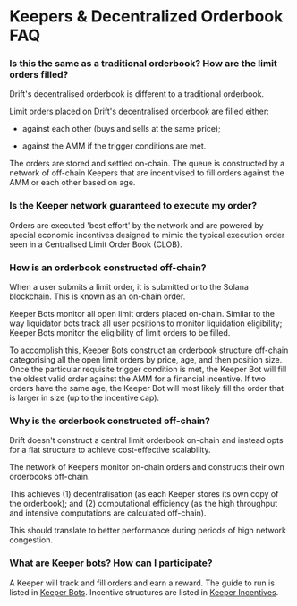 # Keepers & Decentralized Orderbook FAQ

### Is this the same as a traditional orderbook? How are the limit orders filled? 

Drift's decentralised orderbook is different to a traditional orderbook.

Limit orders placed on Drift's decentralised orderbook are filled either:

-   against each other (buys and sells at the same price); 

-   against the AMM if the trigger conditions are met.

The orders are stored and settled on-chain. The queue is constructed by a network of off-chain Keepers that are incentivised to fill orders against the AMM or each other based on age.

### Is the Keeper network guaranteed to execute my order?

Orders are executed 'best effort' by the network and are powered by special economic incentives designed to mimic the typical execution order seen in a Centralised Limit Order Book (CLOB).

### How is an orderbook constructed off-chain?

When a user submits a limit order, it is submitted onto the Solana blockchain. This is known as an on-chain order.

Keeper Bots monitor all open limit orders placed on-chain. Similar to the way liquidator bots track all user positions to monitor liquidation eligibility; Keeper Bots monitor the eligibility of limit orders to be filled.

To accomplish this, Keeper Bots construct an orderbook structure off-chain categorising all the open limit orders by price, age, and then position size. Once the particular requisite trigger condition is met, the Keeper Bot will fill the oldest valid order against the AMM for a financial incentive. If two orders have the same age, the Keeper Bot will most likely fill the order that is larger in size (up to the incentive cap).

### Why is the orderbook constructed off-chain?

Drift doesn't construct a central limit orderbook on-chain and instead opts for a flat structure to achieve cost-effective scalability.

The network of Keepers monitor on-chain orders and constructs their own orderbooks off-chain.

This achieves (1) decentralisation (as each Keeper stores its own copy of the orderbook); and (2) computational efficiency (as the high throughput and intensive computations are calculated off-chain).

This should translate to better performance during periods of high network congestion.

### What are Keeper bots? How can I participate?

A Keeper will track and fill orders and earn a reward. The guide to run is listed in [Keeper Bots](/tutorial-bots/keeper-bots). Incentive structures are listed in [Keeper Incentives](pages/about-v2/keeper-incentives.mdx).
